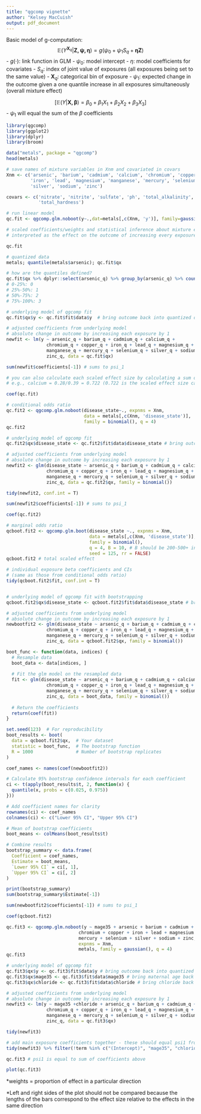 ```yaml
---
title: "qgcomp vignette"
author: "Kelsey MacCuish"
output: pdf_document
---
```


Basic model of g-computation: 
 $$\mathbb{E}(Y^{\mathbf{X}_q} | \mathbf{Z,\psi,\eta}) = g(\psi_0 + \psi_1 S_q + \mathbf{\eta Z})$$
 - $g(\cdot)$: link function in GLM
 - $\psi_0$: model intercept
 - $\eta$: model coefficients for covariates 
 - $S_q$: index of joint value of exposures (all exposures being set to the same value)
 - $\mathbf{X}_q$: categorical bin of exposure
 - $\psi_1$: expected change in the outcome given a one quantile increase in all exposures simultaneously (overall mixture effect)
 
 
 $$[ \mathbb{E}(Y | \mathbf{X,\beta}) = \beta_0 + \beta_1 X_1 + \beta_2 X_2 + \beta_3 X_3 ]$$
 - $\psi_1$ will equal the sum of the $\beta$ coefficients
 
 
```r
library(qgcomp)
library(ggplot2)
library(dplyr)
library(broom)
```
 
 
```r
data("metals", package = "qgcomp")
head(metals)
```
 
```r
# save names of mixture variables in Xnm and covariated in covars
Xnm <- c('arsenic', 'barium', 'cadmium', 'calcium', 'chromium', 'copper',
         'iron', 'lead', 'magnesium', 'manganese', 'mercury', 'selenium',
         'silver', 'sodium', 'zinc')

covars <- c('nitrate', 'nitrite', 'sulfate', 'ph', 'total_alkalinity', 
            'total_hardness')

# run linear model
qc.fit <- qgcomp.glm.noboot(y~.,dat=metals[,c(Xnm, 'y')], family=gaussian())

# scaled coefficients/weights and statistical inference about mixture effect
# interpreted as the effect on the outcome of increasing every exposure by one quantile, possibly conditional on covariates (relative impact on outcome since all exposures are increasing by one quantile)

qc.fit
```
 
```r
# quantized data
metals; quantile(metals$arsenic); qc.fit$qx

# how are the quantiles defined? 
qc.fit$qx %>% dplyr::select(arsenic_q) %>% group_by(arsenic_q) %>% count()
# 0-25%: 0 
# 25%-50%: 1
# 50%-75%: 2
# 75%-100%: 3

# underlying model of qgcomp fit
qc.fit$qx$y <- qc.fit$fit$data$y  # bring outcome back into quantized data

# adjusted coefficients from underlying model
# absolute change in outcome by increasing each exposure by 1
newfit <- lm(y ~ arsenic_q + barium_q + cadmium_q + calcium_q + 
               chromium_q + copper_q + iron_q + lead_q + magnesium_q + 
               manganese_q + mercury_q + selenium_q + silver_q + sodium_q + 
               zinc_q, data = qc.fit$qx)

sum(newfit$coefficients[-1]) # sums to psi_1 

# you can also calculate each scaled effect size by calculating a sum of the positive coefficients and a sum of the negative coefficients and calculating the corresponding proportion each exposure contributes to each sum
# e.g., calcium = 0.28/0.39 = 0.722 (0.722 is the scaled effect size calculated in qc.fit)

coef(qc.fit)
```
 
 
```r
# conditional odds ratio
qc.fit2 <- qgcomp.glm.noboot(disease_state~., expnms = Xnm, 
                             data = metals[,c(Xnm, 'disease_state')], 
                             family = binomial(), q = 4)
qc.fit2

# underlying model of qgcomp fit
qc.fit2$qx$disease_state <- qc.fit2$fit$data$disease_state # bring outcome back into quantized data

# adjusted coefficients from underlying model
# absolute change in outcome by increasing each exposure by 1
newfit2 <- glm(disease_state ~ arsenic_q + barium_q + cadmium_q + calcium_q + 
               chromium_q + copper_q + iron_q + lead_q + magnesium_q + 
               manganese_q + mercury_q + selenium_q + silver_q + sodium_q + 
               zinc_q, data = qc.fit2$qx, family = binomial())

tidy(newfit2, conf.int = T)

sum(newfit2$coefficients[-1]) # sums to psi_1 

coef(qc.fit2)
```
 
 
```r
# marginal odds ratio
qcboot.fit2 <- qgcomp.glm.boot(disease_state ~., expnms = Xnm, 
                               data = metals[,c(Xnm, 'disease_state')], 
                               family = binomial(),
                               q = 4, B = 10, # B should be 200-500+ in practice
                               seed = 125, rr = FALSE)
qcboot.fit2 # total scaled effect

# individual exposure beta coefficients and CIs
# (same as those from conditional odds ratio)
tidy(qcboot.fit2$fit, conf.int = T) 


# underlying model of qgcomp fit with bootstrapping
qcboot.fit2$qx$disease_state <- qcboot.fit2$fit$data$disease_state # bring outcome back into quantized data

# adjusted coefficients from underlying model
# absolute change in outcome by increasing each exposure by 1
newbootfit2 <- glm(disease_state ~ arsenic_q + barium_q + cadmium_q + calcium_q + 
               chromium_q + copper_q + iron_q + lead_q + magnesium_q + 
               manganese_q + mercury_q + selenium_q + silver_q + sodium_q + 
               zinc_q, data = qcboot.fit2$qx, family = binomial())

boot_func <- function(data, indices) {
  # Resample data
  boot_data <- data[indices, ]
  
  # Fit the glm model on the resampled data
  fit <- glm(disease_state ~ arsenic_q + barium_q + cadmium_q + calcium_q + 
               chromium_q + copper_q + iron_q + lead_q + magnesium_q + 
               manganese_q + mercury_q + selenium_q + silver_q + sodium_q + 
               zinc_q, data = boot_data, family = binomial())
  
  # Return the coefficients
  return(coef(fit))
}

set.seed(123)  # For reproducibility
boot_results <- boot(
  data = qcboot.fit2$qx,  # Your dataset
  statistic = boot_func,  # The bootstrap function
  R = 1000                # Number of bootstrap replicates
)

coef_names <- names(coef(newbootfit2))

# Calculate 95% bootstrap confidence intervals for each coefficient
ci <- t(apply(boot_results$t, 2, function(x) {
  quantile(x, probs = c(0.025, 0.975))
}))

# Add coefficient names for clarity
rownames(ci) <- coef_names
colnames(ci) <- c("Lower 95% CI", "Upper 95% CI")

# Mean of bootstrap coefficients
boot_means <- colMeans(boot_results$t)

# Combine results
bootstrap_summary <- data.frame(
  Coefficient = coef_names,
  Estimate = boot_means,
  `Lower 95% CI` = ci[, 1],
  `Upper 95% CI` = ci[, 2]
)

print(bootstrap_summary)
sum(bootstrap_summary$Estimate[-1])

sum(newbootfit2$coefficients[-1]) # sums to psi_1 

coef(qcboot.fit2)

```

 
```r
qc.fit3 <- qgcomp.glm.noboot(y ~ mage35 + arsenic + barium + cadmium + calcium + chloride + 
                           chromium + copper + iron + lead + magnesium + manganese + 
                           mercury + selenium + silver + sodium + zinc,
                           expnms = Xnm, 
                           metals, family = gaussian(), q = 4)
qc.fit3

# underlying model of qgcomp fit
qc.fit3$qx$y <- qc.fit3$fit$data$y # bring outcome back into quantized data
qc.fit3$qx$mage35 <- qc.fit3$fit$data$mage35 # bring maternal age back into quantized data
qc.fit3$qx$chloride <- qc.fit3$fit$data$chloride # bring chloride back into quantized data

# adjusted coefficients from underlying model
# absolute change in outcome by increasing each exposure by 1
newfit3 <- lm(y ~ mage35 +chloride + arsenic_q + barium_q + cadmium_q + calcium_q + 
               chromium_q + copper_q + iron_q + lead_q + magnesium_q + 
               manganese_q + mercury_q + selenium_q + silver_q + sodium_q + 
               zinc_q, data = qc.fit3$qx)

tidy(newfit3)

# add main exposure coefficients together - these should equal psi1 from qc.fit3
tidy(newfit3) %>% filter(!term %in% c("(Intercept)", "mage35", "chloride")) %>% summarize(sum = sum(estimate))

qc.fit3 # psi1 is equal to sum of coefficients above
```
 
```r
plot(qc.fit3)
```
*weights = proportion of effect in a particular direction

*Left and right sides of the plot should not be compared because the lengths of the bars correspond to the effect size relative to the effects in the same direction
 
 
 
 

